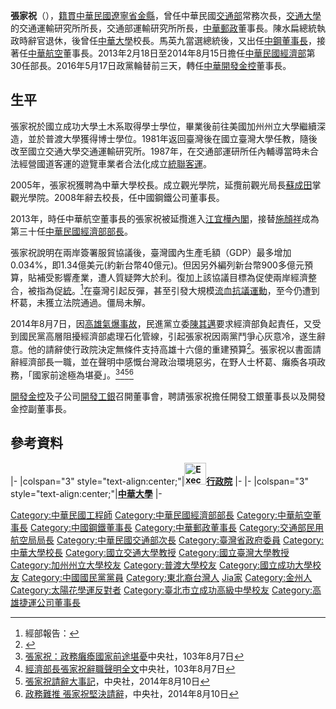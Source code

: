 {{Infobox Officeholder
|name              = 張家祝
|image             = [[File:CHANGCJ.jpeg|File:CHANGCJ.jpeg]]
|order             = {{ROC}}第30任[[中華民國經濟部|經濟部]]部長
|term_start        = 2013年2月18日
|term_end          = 2014年8月10日
|premierroc        = [[江宜樺|江宜樺]]
|predecessor       = [[施顏祥|施顏祥]]
|successor         = [[杜紫軍|杜紫軍]]
|性別     = 男性
|出生日期 = {{Birth date and age|year=1950|month=6|day=25}}
|政黨     = {{KMT}}
|專業     = 運輸工程、運輸規劃、運輸政策
|子女     = 1子1女
|國籍     = {{ROC}}
|educate  =
*國立成功大學土木工程系學士<br>{{Color|blue|（1973年）}}
*美國加州 聖荷西州立大學 交通運輸工程學碩士<br>{{Color|blue|（1976年）}}
*美國普渡大學工學博士<br>{{Color|blue|（1979年）}}
|past     =
*美國馬凱大學土木工程研究所交通組助理教授、主任<br>{{Color|blue|（1979年－1981年）}}
*國立臺灣大學土木研究所兼任副教授、教授<br>{{Color|blue|（1981年－）}}
*國立交通大學交通運輸研究所副教授<br>{{Color|blue|（1981年－1982年）}}
*國立交通大學管理學院教授<br>{{Color|blue|（1982年－）}}
*美國堪薩斯大學客座教授<br>{{Color|blue|（1985年）}}
*交通部運輸研究所所長<br>{{Color|blue|（1987年10月1日－1995年2月28日）}}
*台灣省政府委員<br>{{Color|blue|（1994年12月23日－1995年2月28日）}}
*交通部常務次長<br>{{Color|blue|（1995年－2005年）}}
*交通部民用航空局局長<br>{{Color|blue|（1998年）}}
*中華郵政公司董事長<br>{{Color|blue|（2003年）}}
*中華大學校長<br>{{Color|blue|（2005年8月1日－2008年8月31日）}}
*財團法人中興工程顧問社董事長<br>{{Color|blue|（2008年7月－2010年6月）}}
*中國鋼鐵股份有限公司董事長<br>{{Color|blue|（2008年8月－2010年6月）}}
*中華開發金融控股股份有限公司副董事長<br>{{Color|blue|（2010年7月－2011年2月）}}
*中華航空公司董事長<br>{{Color|blue|（2011年1月－2013年2月）}}
*經濟部部長<br>{{Color|blue|（2013年2月18日－2014年8月15日）}}
}}

'''張家祝'''（{{bd|1950年|6月25日|||catIdx=Z张}}），[[籍貫|籍貫]][[中華民國|中華民國]][[遼寧省|遼寧省]][[金州区|金縣]]，曾任中華民國[[中華民國交通部|交通部]]常務次長，[[國立交通大學|交通大學]]的交通運輸研究所所長，交通部運輸研究所所長，[[中華郵政|中華郵政]]董事長。陳水扁總統執政時辭官退休，後曾任[[中華大學|中華大學]]校長。馬英九當選總統後，又出任[[中鋼|中鋼]][[董事長|董事長]]，接著任[[中華航空|中華航空]]董事長。2013年2月18日至2014年8月15日擔任[[中華民國經濟部|中華民國經濟部]]第30任部長。2016年5月17日政黨輪替前三天，轉任[[中華開發金融控股|中華開發金控]]董事長。

==生平==
張家祝於國立成功大學土木系取得學士學位，畢業後前往美國加州州立大學繼續深造，並於普渡大學獲得博士學位。1981年返回臺灣後在國立臺灣大學任教，隨後改至國立交通大學交通運輸研究所。1987年，在交通部運研所任內輔導當時未合法經營國道客運的遊覽車業者合法化成立[[統聯客運|統聯客運]]。

2005年，張家祝獲聘為中華大學校長。成立觀光學院，延攬前觀光局長[[蘇成田|蘇成田]]掌觀光學院。2008年辭去校長，任中國鋼鐵公司董事長。

2013年，時任中華航空董事長的張家祝被延攬進入[[江宜樺內閣|江宜樺內閣]]，接替[[施顏祥|施顏祥]]成為第三十任[[中華民國經濟部部長|中華民國經濟部部長]]。

張家祝說明在兩岸簽署服貿協議後，臺灣國內生產毛額（GDP）最多增加0.034%，即1.34億美元(約新台幣40億元)。但因另外編列新台幣900多億元預算，貼補受影響產業，遭人質疑弊大於利。復加上該協議目標為促使兩岸經濟整合，被指為促[[中國統一|統]]。<ref>經部報告：{{cite_web|title=服貿 |url=http://udn.com/NEWS/NATIONAL/NATS4/%E7%B6%93%E9%83%A8%E5%A0%B1%E5%91%8A%EF%BC%9A%E6%9C%8D%E8%B2%BF%20%E5%83%85%E8%AE%93%E7%B6%93%E6%BF%9F%E6%88%90%E9%95%B70.034%25-8030848.shtml |publisher=聯合報 |deadurl=yes |archiveurl=https://web.archive.org/web/20141022170250/http://udn.com/NEWS/NATIONAL/NATS4/%E7%B6%93%E9%83%A8%E5%A0%B1%E5%91%8A%EF%BC%9A%E6%9C%8D%E8%B2%BF%20%E5%83%85%E8%AE%93%E7%B6%93%E6%BF%9F%E6%88%90%E9%95%B70.034%25-8030848.shtml |archivedate=2014-10-22 }}</ref>在臺灣引起反彈，甚至引發大規模[[太陽花學運|流血抗議運動]]，至今仍遭到杯葛，未獲立法院通過。僵局未解。

2014年8月7日，因[[2014年臺灣高雄氣爆事故|高雄氣爆事故]]，民進黨立委[[陳其邁|陳其邁]]要求經濟部負起責任，又受到國民黨高層阻擾經濟部處理石化管線，引起張家祝因兩黨鬥爭心灰意冷，遂生辭意。他的請辭使行政院決定無條件支持高雄十六億的重建預算<ref>{{cite web|url=http://www.piposay.com/bullets/naan77sx|title=【新新聞】黨內高層：「不要搭舞台給高雄市政府....」張家祝請辭內幕|publisher=《新新聞》|date=2014-08-14|deadurl=yes|archiveurl=https://archive.is/20140814150211/http://www.piposay.com/bullets/naan77sx|archivedate=2014-08-14}}</ref>。張家祝以書面請辭經濟部長一職，並在聲明中感慨台灣政治環境惡劣，在野人士杯葛、癱瘓各項政務，「國家前途極為堪憂」。<ref>[http://www.cna.com.tw/news/firstnews/201408070396-1.aspx 張家祝：政務癱瘓國家前途堪憂]中央社，103年8月7日</ref><ref>[http://www.cna.com.tw/news/firstnews/201408075006-1.aspx 經濟部長張家祝辭職聲明全文]中央社，103年8月7日</ref><ref>[http://www.cna.com.tw/news/aipl/201408100151-1.aspx 張家祝請辭大事記]，中央社，2014年8月10日</ref><ref>[http://www.cna.com.tw/news/firstnews/201408105005-1.aspx 政務難推 張家祝堅決請辭]，中央社，2014年8月10日</ref>

[[開發金控|開發金控]]及子公司[[開發工銀|開發工銀]]召開董事會，聘請張家祝擔任開發工銀董事長以及開發金控副董事長。


==參考資料==
{{reflist}}

{{start box}}
{{s-gov|roc}}
|-
|colspan="3" style="text-align:center;"|'''[[File:Executive_Yuan,ROC_LOGO.svg|35px]][[行政院|行政院]]'''
|-
{{s-before|[[蔡堆|蔡　堆]]}} 
{{s-title|[[交通部民用航空局|民航局局長]]<br><small>第十二任<br>1998年4月1日－1998年11月15日}}
{{s-after|[[張有恆|張有恆]]}} 
{{s-before|[[施顏祥|施顏祥]]}}
{{s-title|[[中華民國經濟部|經濟部]]部長<br><small>第三十任<br>（由工商部開始起算）<br>2013年2月18日－2014年8月10日}}
{{s-after|[[杜紫軍|杜紫軍]]}}
{{s-edu}}
|-
|colspan="3" style="text-align:center;"|'''<!-- 注释出：[[File:Chung_hua_university.jpg|20px]] -->[[中華大學|中華大學]]'''
|-
{{s-before|[[鄭芳炫|鄭芳炫]]}}
{{s-title|[[中華大學|中華大學]]校長<br><small>第六任<br>2005年8月1日－2008年8月31日}}
{{s-after|[[沙永傑|沙永傑]]<br>（代理，後真除）}}
{{end box}}

{{江宜樺內閣}}
{{中華民國經濟部長}}
{{太陽花學運}}

{{DEFAULTSORT:Zhang張}}
[[Category:中華民國工程師|Category:中華民國工程師]]
[[Category:中華民國經濟部部長|Category:中華民國經濟部部長]]
[[Category:中華航空董事長|Category:中華航空董事長]]
[[Category:中國鋼鐵董事長|Category:中國鋼鐵董事長]]
[[Category:中華郵政董事長|Category:中華郵政董事長]]
[[Category:交通部民用航空局局長|Category:交通部民用航空局局長]]
[[Category:中華民國交通部次長|Category:中華民國交通部次長]]
[[Category:臺灣省政府委員|Category:臺灣省政府委員]]
[[Category:中華大學校長|Category:中華大學校長]]
[[Category:國立交通大學教授|Category:國立交通大學教授]]
[[Category:國立臺灣大學教授|Category:國立臺灣大學教授]]
[[Category:加州州立大學校友|Category:加州州立大學校友]]
[[Category:普渡大學校友|Category:普渡大學校友]]
[[Category:國立成功大學校友|Category:國立成功大學校友]]
[[Category:中國國民黨黨員|Category:中國國民黨黨員]]
[[Category:東北裔台灣人|Category:東北裔台灣人]]
[[Category:张姓|Jia家]]
[[Category:金州人|Category:金州人]]
[[Category:太陽花學運反對者|Category:太陽花學運反對者]]
[[Category:臺北市立成功高級中學校友|Category:臺北市立成功高級中學校友]]
[[Category:高雄捷運公司董事長|Category:高雄捷運公司董事長]]